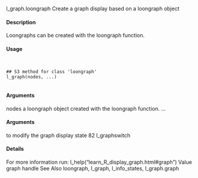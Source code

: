 l_graph.loongraph Create a graph display based on a loongraph object

#### Description 

Loongraphs can be created with the loongraph function.

#### Usage
<pre><code>

## S3 method for class 'loongraph'
l_graph(nodes, ...)

</code></pre>
#### Arguments 

nodes a loongraph object created with the loongraph function.
... 
</code></pre>
#### Arguments 
 to modify the graph display state
82 l_graphswitch

#### Details 

For more information run: l_help("learn_R_display_graph.html#graph")
Value
graph handle
See Also
loongraph, l_graph, l_info_states, l_graph.graph
